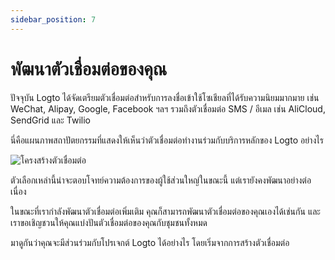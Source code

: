 ```yaml
---
sidebar_position: 7
---
```


# พัฒนาตัวเชื่อมต่อของคุณ

ปัจจุบัน Logto ได้จัดเตรียมตัวเชื่อมต่อสำหรับการลงชื่อเข้าใช้โซเชียลที่ได้รับความนิยมมากมาย เช่น WeChat, Alipay, Google, Facebook ฯลฯ รวมถึงตัวเชื่อมต่อ SMS / อีเมล เช่น AliCloud, SendGrid และ Twilio

นี่คือแผนภาพสถาปัตยกรรมที่แสดงให้เห็นว่าตัวเชื่อมต่อทำงานร่วมกับบริการหลักของ Logto อย่างไร

<img src="/img/assets/logto-connector-framework.png" alt="โครงสร้างตัวเชื่อมต่อ" />

ตัวเลือกเหล่านี้น่าจะตอบโจทย์ความต้องการของผู้ใช้ส่วนใหญ่ในขณะนี้ แต่เรายังคงพัฒนาอย่างต่อเนื่อง

ในขณะที่เรากำลังพัฒนาตัวเชื่อมต่อเพิ่มเติม คุณก็สามารถพัฒนาตัวเชื่อมต่อของคุณเองได้เช่นกัน และเราขอเชิญชวนให้คุณแบ่งปันตัวเชื่อมต่อของคุณกับชุมชนทั้งหมด

มาดูกันว่าคุณจะมีส่วนร่วมกับโปรเจกต์ Logto ได้อย่างไร โดยเริ่มจากการสร้างตัวเชื่อมต่อ
